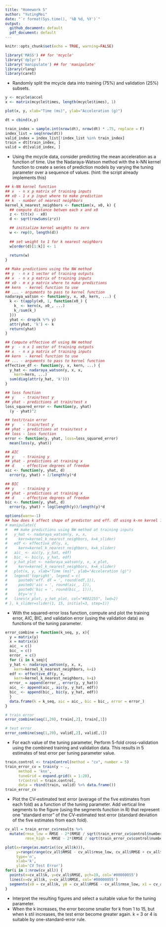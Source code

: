 ```yaml
---
title: "Homework 5"
author: "YutingMei"
date: "`r format(Sys.time(), '%B %d, %Y')`"
output:
  github_document: default
  pdf_document: default
---
```


```r
knitr::opts_chunk$set(echo = TRUE, warning=FALSE)
```

```r
library('MASS') ## for 'mcycle'
library('dplyr')
library('manipulate') ## for 'manipulate'
library(rlang)
library(caret)
```

* Randomly split the mcycle data into training (75%) and validation (25%) subsets.
```r
y <- mcycle$accel
x <- matrix(mcycle$times, length(mcycle$times), 1)
```

```r
plot(x, y, xlab="Time (ms)", ylab="Acceleration (g)")
```

```r
dt = cbind(x,y)
```

```r
train_index = sample.int(nrow(dt), nrow(dt) * .75, replace = F)
index_list = seq(nrow(dt))
valid_index = index_list[!index_list %in% train_index]
train = dt[train_index, ]
valid = dt[valid_index, ]
```

* Using the mcycle data, consider predicting the mean acceleration as a function of time. Use the Nadaraya-Watson method with the k-NN kernel function to create a series of prediction models by varying the tuning parameter over a sequence of values. (hint: the script already implements this)

```r
## k-NN kernel function
## x  - n x p matrix of training inputs
## x0 - 1 x p input where to make prediction
## k  - number of nearest neighbors
kernel_k_nearest_neighbors <- function(x, x0, k) {
  ## compute distance betwen each x and x0
  z <- t(t(x) - x0)
  d <- sqrt(rowSums(z*z))

  ## initialize kernel weights to zero
  w <- rep(0, length(d))
  
  ## set weight to 1 for k nearest neighbors
  w[order(d)[1:k]] <- 1
  
  return(w)
}
```

```r
## Make predictions using the NW method
## y  - n x 1 vector of training outputs
## x  - n x p matrix of training inputs
## x0 - m x p matrix where to make predictions
## kern  - kernel function to use
## ... - arguments to pass to kernel function
nadaraya_watson <- function(y, x, x0, kern, ...) {
  k <- t(apply(x0, 1, function(x0_) {
    k_ <- kern(x, x0_, ...)
    k_/sum(k_)
  }))
  yhat <- drop(k %*% y)
  attr(yhat, 'k') <- k
  return(yhat)
}

```

```r
## Compute effective df using NW method
## y  - n x 1 vector of training outputs
## x  - n x p matrix of training inputs
## kern  - kernel function to use
## ... - arguments to pass to kernel function
effective_df <- function(y, x, kern, ...) {
  y_hat <- nadaraya_watson(y, x, x,
    kern=kern, ...)
  sum(diag(attr(y_hat, 'k')))
}
```

```r
## loss function
## y    - train/test y
## yhat - predictions at train/test x
loss_squared_error <- function(y, yhat)
  (y - yhat)^2

## test/train error
## y    - train/test y
## yhat - predictions at train/test x
## loss - loss function
error <- function(y, yhat, loss=loss_squared_error)
  mean(loss(y, yhat))

## AIC
## y    - training y
## yhat - predictions at training x
## d    - effective degrees of freedom
aic <- function(y, yhat, d)
  error(y, yhat) + 2/length(y)*d

## BIC
## y    - training y
## yhat - predictions at training x
## d    - effective degrees of freedom
bic <- function(y, yhat, d)
  error(y, yhat) + log(length(y))/length(y)*d
```

```r
options(warn=-1)
## how does k affect shape of predictor and eff. df using k-nn kernel ?
# manipulate({
#   ## make predictions using NW method at training inputs
#   y_hat <- nadaraya_watson(y, x, x,
#     kern=kernel_k_nearest_neighbors, k=k_slider)
#   edf <- effective_df(y, x,
#     kern=kernel_k_nearest_neighbors, k=k_slider)
#   aic_ <- aic(y, y_hat, edf)
#   bic_ <- bic(y, y_hat, edf)
#   y_hat_plot <- nadaraya_watson(y, x, x_plot,
#     kern=kernel_k_nearest_neighbors, k=k_slider)
#   plot(x, y, xlab="Time (ms)", ylab="Acceleration (g)")
#   legend('topright', legend = c(
#     paste0('eff. df = ', round(edf,1)),
#     paste0('aic = ', round(aic_, 1)),
#     paste0('bic = ', round(bic_, 1))),
#     bty='n')
#   lines(x_plot, y_hat_plot, col="#882255", lwd=2)
# }, k_slider=slider(1, 15, initial=3, step=1))
```

* With the squared-error loss function, compute and plot the training error, AIC, BIC, and validation error (using the validation data) as functions of the tuning parameter.

```r
error_combine = function(k_seq, y, x){
  y = matrix(y)
  x = matrix(x)
  aic_ = c()
  bic_ = c()
  error_ = c()
  for (i in k_seq){
  y_hat <- nadaraya_watson(y, x, x,
    kern=kernel_k_nearest_neighbors, k=i)
  edf <- effective_df(y, x,
    kern=kernel_k_nearest_neighbors, k=i)
  error_ = append(error_, error(y, y_hat))
  aic_ <- append(aic_, aic(y, y_hat, edf))
  bic_ <- append(bic_, bic(y, y_hat, edf))
  }
  data.frame(k = k_seq, aic = aic_, bic = bic_, error = error_)
}
```

```r
# train error
error_combine(seq(1,20), train[,2], train[,1])
```
```r
# test error
error_combine(seq(1,20), valid[,2], valid[,1])
```

* For each value of the tuning parameter, Perform 5-fold cross-validation using the combined training and validation data. This results in 5 estimates of test error per tuning parameter value.

```r
train.control <- trainControl(method = "cv", number = 5)
train_error_cv = train(y ~ .,
      method = 'knn',
      tuneGrid = expand.grid(k = 1:20),
      trControl = train.control,
      data = rbind(train, valid) %>% data.frame())
train_error_cv
```

* Plot the CV-estimated test error (average of the five estimates from each fold) as a function of the tuning parameter. Add vertical line segments to the figure (using the segments function in R) that represent one “standard error” of the CV-estimated test error (standard deviation of the five estimates from each fold).

```r
cv_all = train_error_cv$results %>%
  mutate(rmse_low = RMSE - 2*(RMSE / sqrt(train_error_cv$control$number)),
         rmse_high = RMSE - 2*(RMSE / sqrt(train_error_cv$control$number)))
```

```r
plot(x=range(as.matrix((cv_all$k))),
     y=range(range(cv_all$RMSE - cv_all$rmse_low, cv_all$RMSE + cv_all$rmse_high)),
     type='n',
     xlab='k',
     ylab='CV Test Error')
for(i in 1:nrow(cv_all)) {
  points(x=cv_all$k, y=cv_all$RMSE, pch=19, col='#00000055')
  lines(x=cv_all$k, y=cv_all$RMSE, col='#00000055')
  segments(x0 = cv_all$k, y0 = cv_all$RMSE - cv_all$rmse_low, x1 = cv_all$k, y1 = cv_all$rmse_high + cv_all$RMSE)
}

```

* Interpret the resulting figures and select a suitable value for the tuning parameter.
- When the k increases, the error become smaller for k from 1 to 15, but when k stil increases, the test error become greater again. k = 3 or 4 is suitable by one-standard-error rule.